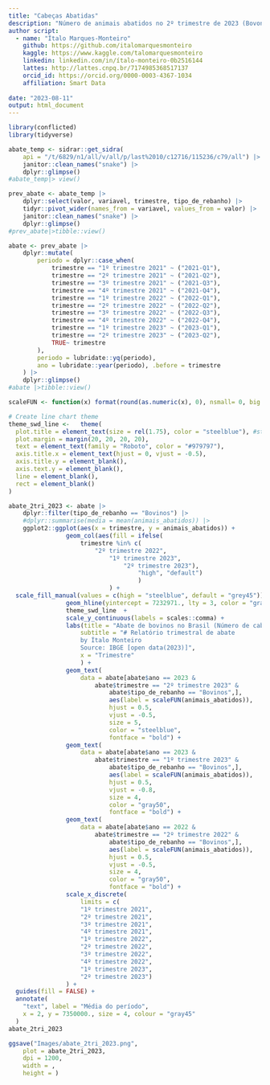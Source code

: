 ```yaml
---
title: "Cabeças Abatidas"
description: "Número de animais abatidos no 2º trimestre de 2023 (Bovonos, Suínos e Frangos)"
author script: 
  - name: "Ítalo Marques-Monteiro"
    github: https://github.com/italomarquesmonteiro
    kaggle: https://www.kaggle.com/talomarquesmonteiro
    linkedin: linkedin.com/in/ítalo-monteiro-0b2516144
    lattes: http://lattes.cnpq.br/7174985368517137
    orcid_id: https://orcid.org/0000-0003-4367-1034
    affiliation: Smart Data  
        
date: "2023-08-11"
output: html_document
---
```


```r
library(conflicted)
library(tidyverse)
```

```r
abate_temp <- sidrar::get_sidra(
    api = "/t/6829/n1/all/v/all/p/last%2010/c12716/115236/c79/all") |>
    janitor::clean_names("snake") |>
    dplyr::glimpse()
#abate_temp|> view()
```

```r
prev_abate <- abate_temp |>
    dplyr::select(valor, variavel, trimestre, tipo_de_rebanho) |>
    tidyr::pivot_wider(names_from = variavel, values_from = valor) |>
    janitor::clean_names("snake") |>
    dplyr::glimpse()
#prev_abate|>tibble::view()
```

```r
abate <- prev_abate |>
    dplyr::mutate(
        periodo = dplyr::case_when(
            trimestre == "1º trimestre 2021" ~ ("2021-Q1"),
            trimestre == "2º trimestre 2021" ~ ("2021-Q2"),
            trimestre == "3º trimestre 2021" ~ ("2021-Q3"),
            trimestre == "4º trimestre 2021" ~ ("2021-Q4"),
            trimestre == "1º trimestre 2022" ~ ("2022-Q1"),
            trimestre == "2º trimestre 2022" ~ ("2022-Q2"),
            trimestre == "3º trimestre 2022" ~ ("2022-Q3"),
            trimestre == "4º trimestre 2022" ~ ("2022-Q4"),
            trimestre == "1º trimestre 2023" ~ ("2023-Q1"),
            trimestre == "2º trimestre 2023" ~ ("2023-Q2"),
            TRUE~ trimestre
        ),
        periodo = lubridate::yq(periodo),
        ano = lubridate::year(periodo), .before = trimestre
    ) |>
    dplyr::glimpse()
#abate |>tibble::view()
```


```r
scaleFUN <- function(x) format(round(as.numeric(x), 0), nsmall= 0, big.mark = ",")

# Create line chart theme
theme_swd_line <-   theme(
  plot.title = element_text(size = rel(1.75), color = "steelblue"), #steelblue
  plot.margin = margin(20, 20, 20, 20),
  text = element_text(family = "Roboto", color = "#979797"),
  axis.title.x = element_text(hjust = 0, vjust = -0.5),
  axis.title.y = element_blank(),
  axis.text.y = element_blank(),
  line = element_blank(),
  rect = element_blank()
)
```


```r
abate_2tri_2023 <- abate |>
    dplyr::filter(tipo_de_rebanho == "Bovinos") |>
    #dplyr::summarise(media = mean(animais_abatidos)) |>
    ggplot2::ggplot(aes(x = trimestre, y = animais_abatidos)) +
                geom_col(aes(fill = ifelse(
                    trimestre %in% c(
                        "2º trimestre 2022",
                            "1º trimestre 2023",
                                "2º trimestre 2023"),
                                    "high", "default")
                                    )
                            ) +
  scale_fill_manual(values = c(high = "steelblue", default = "grey45")) +
                geom_hline(yintercept = 7232971., lty = 3, color = "gray30") +
                theme_swd_line  +
                scale_y_continuous(labels = scales::comma) +
                labs(title = "Abate de bovinos no Brasil (Número de cabeças)",
                    subtitle = "# Relatório trimestral de abate
                    by Ítalo Monteiro
                    Source: IBGE [open data(2023)]",
                    x = "Trimestre"
                    ) +
                geom_text(
                    data = abate[abate$ano == 2023 &
                        abate$trimestre == "2º trimestre 2023" &
                            abate$tipo_de_rebanho == "Bovinos",],
                            aes(label = scaleFUN(animais_abatidos)),
                            hjust = 0.5,
                            vjust = -0.5,
                            size = 5,
                            color = "steelblue",
                            fontface = "bold") +
                geom_text(
                    data = abate[abate$ano == 2023 &
                        abate$trimestre == "1º trimestre 2023" &
                            abate$tipo_de_rebanho == "Bovinos",],
                            aes(label = scaleFUN(animais_abatidos)),
                            hjust = 0.5,
                            vjust = -0.8,
                            size = 4,
                            color = "gray50",
                            fontface = "bold") +
                geom_text(
                    data = abate[abate$ano == 2022 &
                        abate$trimestre == "2º trimestre 2022" &
                            abate$tipo_de_rebanho == "Bovinos",],
                            aes(label = scaleFUN(animais_abatidos)),
                            hjust = 0.5,
                            vjust = -0.5,
                            size = 4,
                            color = "gray50",
                            fontface = "bold") +
                scale_x_discrete(
                    limits = c(
                    "1º trimestre 2021",
                    "2º trimestre 2021",
                    "3º trimestre 2021",
                    "4º trimestre 2021",
                    "1º trimestre 2022",
                    "2º trimestre 2022",
                    "3º trimestre 2022",
                    "4º trimestre 2022",
                    "1º trimestre 2023",
                    "2º trimestre 2023")
                ) +
  guides(fill = FALSE) +
  annotate(
    "text", label = "Média do período",
    x = 2, y = 7350000., size = 4, colour = "gray45"
  )
abate_2tri_2023
```

```r
ggsave("Images/abate_2tri_2023.png",
    plot = abate_2tri_2023,
    dpi = 1200,
    width = ,
    height = )
```